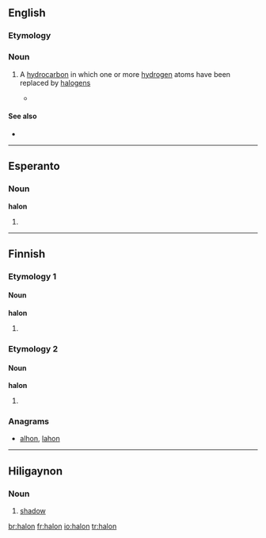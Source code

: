 ==English==

===Etymology===
{{blend|halogen|carbon}}

===Noun===
{{en-noun}}

# {{chemistry}} A [[hydrocarbon]] in which one or more [[hydrogen]] atoms have been replaced by [[halogen]]s
#*{{quote-news|year=2009|date=February 12|author=Azadeh Ensha|title=A Cellphone That Is Made With the Environment in Mind|work=New York Times|url=http://www.nytimes.com/2009/02/12/technology/personaltech/12renew.html
|passage=The Renew is also free of polyvinyl chloride, asbestos, chlorofluorocarbons and '''halons'''. }}

====See also====
*{{pedialite|Haloalkane}}

----

==Esperanto==

===Noun===
'''halon'''

# {{eo-form of|hal|on}} 

----

==Finnish==

===Etymology 1===

====Noun====
'''halon'''

# {{fi-form of|[[halko]]|type=noun|case=genitive|pl=singular}}

===Etymology 2===

====Noun====
'''halon'''

# {{fi-form of|[[halo]]|type=noun|case=genitive|pl=singular}}

===Anagrams===
* [[alhon#Finnish|alhon]], [[lahon#Finnish|lahon]]

----

==Hiligaynon==

===Noun===
{{hil-noun|halón}}

#[[shadow]]

[[br:halon]]
[[fr:halon]]
[[io:halon]]
[[tr:halon]]